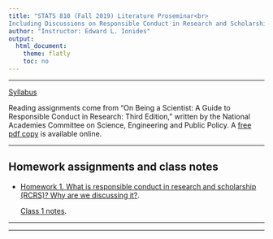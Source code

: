 ```yaml
---
title: "STATS 810 (Fall 2019) Literature Proseminar<br>
Including Discussions on Responsible Conduct in Research and Scholarship"
author: "Instructor: Edward L. Ionides"
output:
  html_document:
    theme: flatly
    toc: no
---
```


------

[Syllabus](syllabus.pdf) 

Reading assignments come from "On Being a Scientist: A Guide to Responsible Conduct in Research: Third Edition," written by the National Academies Committee on Science, Engineering and Public Policy. 
A [free pdf copy](http://www.nap.edu/catalog.php?record_id=12192) is available online.


----------

## Homework assignments and class notes 

* [Homework 1. What is responsible conduct in research and scholarship (RCRS)? Why are we discussing it?](hw01.pdf). 
    
    [Class 1 notes](class01.pdf).


------------

-----------
